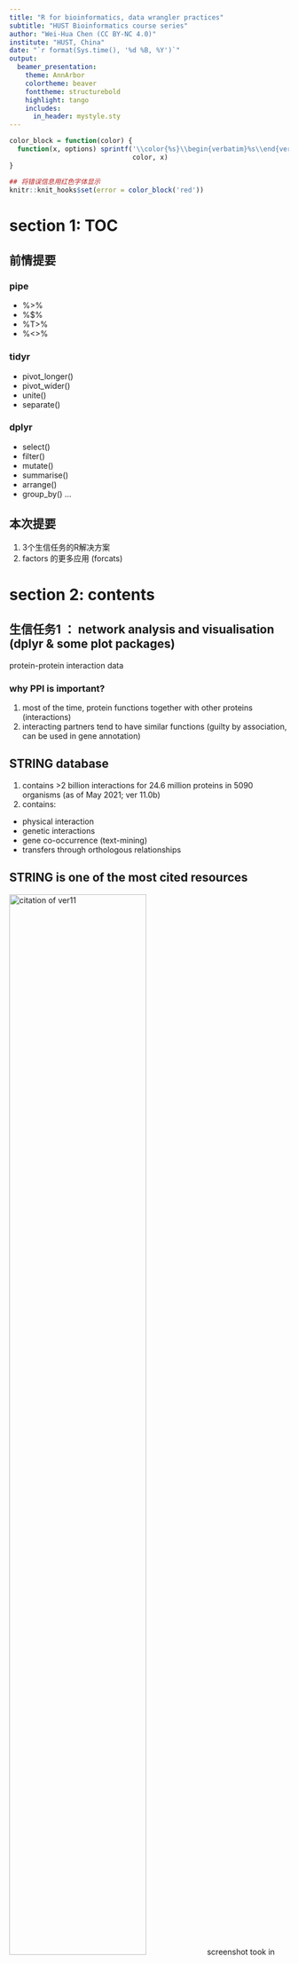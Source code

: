 ```yaml
---
title: "R for bioinformatics, data wrangler practices"
subtitle: "HUST Bioinformatics course series"
author: "Wei-Hua Chen (CC BY-NC 4.0)"
institute: "HUST, China"
date: "`r format(Sys.time(), '%d %B, %Y')`"
output: 
  beamer_presentation:
    theme: AnnArbor
    colortheme: beaver
    fonttheme: structurebold
    highlight: tango
    includes:
      in_header: mystyle.sty
---
```


```r
color_block = function(color) {
  function(x, options) sprintf('\\color{%s}\\begin{verbatim}%s\\end{verbatim}',
                               color, x)
}

## 将错误信息用红色字体显示
knitr::knit_hooks$set(error = color_block('red'))
```

# section 1: TOC

## 前情提要

### pipe

-   %>%
-   %$%
-   %T>%
-   %<>%

### tidyr

-   pivot_longer()
-   pivot_wider()
-   unite()
-   separate()

### dplyr

-   select()
-   filter()
-   mutate()
-   summarise()
-   arrange()
-   group_by() ...

## 本次提要

1.  3个生信任务的R解决方案
2.  factors 的更多应用 (forcats)

# section 2: contents

## 生信任务1 ： network analysis and visualisation (dplyr & some plot packages)

protein-protein interaction data

### why PPI is important?

1.  most of the time, protein functions together with other proteins (interactions)
2.  interacting partners tend to have similar functions (guilty by association, can be used in gene annotation)

## STRING database

1.  contains \>2 billion interactions for 24.6 million proteins in 5090 organisms (as of May 2021; ver 11.0b)
2.  contains:

-   physical interaction
-   genetic interactions
-   gene co-occurrence (text-mining)
-   transfers through orthologous relationships

## STRING is one of the most cited resources

![citation of ver11](images/talk06/STRING_google_scholar_citation_2021.png){height="70%"} screenshot took in May 2021

more tools at Peer Bork's group: <https://scholar.google.com/citations?hl=en&user=M6Etr6oAAAAJ&view_op=list_works&sortby=pubdate>

## a typical STRING plot

![interacting partners of SALL4](images/talk06/string_normal_image.png){height="70%"}

## note to previous plot

**note** this plot was generated using the following parameters:

-   use SALL4 in human as query
-   show only the top ten connectivity partners
-   only connectivity score \>= 900 (or 0.9) were shown

## tasks of task 1

1.  get human PPI data
2.  limit the interactions to those with scores \>= 900 (or 0.9)
3.  find SALL4 and its top ten interaction parteners
4.  visualize the PPI network
5.  calculate connectivities of sall4 and its top ten parteners in the dataset

**问题**

生物学意义何在？？

## download human ppi data from STRING

go to : <https://string-db.org/cgi/download.pl>

![Download human PPI data from STRING](images/talk06/download_human_PPI_from_string.png){height="50%"}

## load and load the human PPI data

\FontSmall

```r
library(tidyverse);
```

```r
## read_csv 也能处理压缩文件！！！ 
ppi <- read_delim( file = "data/talk06/ppi900.txt.gz", col_names = T, 
                   delim =  "\t", quote = "" );

## 查看一下数据 --
ppi %>% filter( gene1 == "SALL4" ) %>% do( head(.,  n = 10 ) );
```

## start to process the data

\FontSmall

```r
## get top 10 interacting partners of SALL4 by interaction score ... 
toppart <- ppi %>% filter( gene1 == "SALL4" ) %>% 
  arrange( desc( score ) ) %>% slice( 1:10 );

## get the interaction network consisting the top genes --
genes <- unique( c( "SALL4", toppart$gene2 ) );
netdata <- ppi %>% filter( gene1 %in% genes & gene2 %in% genes );
nrow(netdata);
```

## load the igraph package

\FontSmall

```r
## -- to make sure the installation will only run once ... 
if (!require("igraph")){ 
  chooseCRANmirror();
  install.packages("igraph");
} 

library( igraph );
```

## visualise the network ...

\FontSmall

```r
netnet <- graph_from_data_frame( netdata, directed = FALSE );
plot(netnet);
```

## 图的问题

-   very ugly
-   two lines (redundancy) between every two nodes

## redundancy among data

\FontSmall

```r
netdata %>% filter( gene1 %in% c("SALL4", "NANOG") & gene2 %in% c("SALL4", "NANOG") );
```

## how to remove redundancy?

\FontSmall

```r
## create a new column, sort the two gene names, and concatenate them ... 
testdata <- 
  netdata %>% filter( gene1 %in% c("SALL4", "NANOG") & gene2 %in% c("SALL4", "NANOG") ) %>% 
  mutate( group  =  
            if_else( gene1 > gene2, 
                     str_c( gene1, gene2, sep = "-" ), 
                     str_c( gene2, gene1, sep = "-" ) ) );

testdata;
```

\FontNormal

**Note** `str_c` is from the `stringr` package!!

## remove redundancy!

\FontSmall

```r
testdata %>% group_by( group ) %>% slice( 1 );
```

## remove redundancy, cont.

\FontSmall

```r
netdata.nr <- 
  netdata %>% 
  mutate( group  =  
            if_else( gene1 > gene2, 
                     str_c( gene1, gene2, sep = "-" ), 
                     str_c( gene2, gene1, sep = "-" ) ) ) %>% 
  group_by( group ) %>% slice( 1 );

nrow(netdata.nr);
```

## plot the non-redundant data

\FontSmall

```r
netnet.nr <- graph_from_data_frame( netdata.nr, directed = FALSE );
plot(netnet.nr);
```

## redundant 的数据可以用来计算 degree

\FontSmall

```r
net.stats <- 
  netdata %>% group_by( gene1 ) %>% summarise( degree = n() ) %>% 
  arrange( desc (degree) );
net.stats;
```

## 继续美化 network

\FontSmall

```r
## node大小由degree决定
## 查看网络中基因名存储的顺序
V(netnet.nr)$name; 
## 获取它们相对应的 degree ...
net.stats[match( V(netnet.nr)$name , net.stats$gene1 ),  ];
```

## 继续美化 network, cont.

\FontSmall

```r
vertex_attr(netnet.nr, "size") <- 
  net.stats$degree[match( V(netnet.nr)$name , net.stats$gene1 ) ] * 2;
plot( netnet.nr );
```

## 更多美化

详见：

1.  igraph introduction
2.  a comprehensive network visualization tutorial in R

![Example final outcomes](images/talk06/igraph_example.png){height="40%"}

## other network visualisation packages

1.  `ggnet`
2.  `interactive networkD3 R package`
3.  `plotly.js`
4.  `D3`

## 生信任务2 : 宏基因基因数据展示的小应用 (forcats)

![肠道物种丰度示意图](images/talk06/gmrepo_run_statistics.png){height="60%"}

Find more at the [GMrepo database](https://gmrepo.humangut.info/home).

## 什么是宏基因组？

Metagenomics is the study of genetic material recovered directly from environmental samples.

### research contents

-   mostly prokaryotes
-   unicellular eukaryotes
-   viruses

### techniques

-   16S (universially conserved gene in prokaryotes)
-   whole genome sequencing (WGS or metagenomics)

## what can metagenomics do?

-   identify new species
-   reveal species kinds and abundances
-   relate species changes to human health and disease

## biomes

![Biomes](images/talk06/ebi_metagenomics_biomes_aug4_2021.png){height="60%"}

Screenshot taken from the `EBI MGnify database` on `Aug 4, 2021`;

## enviromental microbiome

-   soil
-   ocean

![The tara oceans expedition](images/talk06/tara_oceans_boat.jpg){height="50%"}

## host associated microbiomes

-   human body sites
-   animals & plants

![NIH human microbiome project](images/talk06/iHMP.png){height="30%"}

## why human gut microbiota is important?

![human gut microbita](images/talk06/GutMicrobeInfographic.png){height="60%"}

## tasks of human gut microbiota analysis

-   identify new species
-   find good, bad and commensal microbes
-   link microbial variations to human health
-   mechanisms
-   modulation, intervention and regulation

## typical human gut microbiome data

Species abundances

\FontSmall

```r
abu <- 
  read_delim(
    file = "data/talk06/relative_abundance_for_RUN_ERR1072629_taxonlevel_species.txt",
    delim = "\t", quote = "", comment = "#");

nrow(abu);
```

## Species abundances, cont.

\FontSmall

```r
abu %>% arrange( desc( relative_abundance ) ) %>% do( head(., n = 10) );
```

## 相对丰度作图要求

1.  按丰度从高到低排序
2.  只取前10个species (保留10行)
3.  将后面的丰度累加在一起，汇总为"Others"分类

## 数据处理

\FontSmall

```r
library( tidytidbits );
abu.dat <- 
  abu %>% arrange( desc( relative_abundance ) ) %>% 
    lump_rows( scientific_name, relative_abundance, n = 10, other_level = "Others" );

head(abu.dat, n = 11);
```

## 尝试作图

\FontSmall

```r
ggplot(abu.dat, aes(x = scientific_name, y = relative_abundance, fill = scientific_name ) ) + 
  geom_bar( stat = "identity" ) + 
  coord_flip()
```

## 调整排列顺序

\FontSmall

```r
## 用 forcat 包的 fct_reorder 函数; 注意它3个参数的意义！！！
ggplot(abu.dat, aes(x = fct_reorder( scientific_name, relative_abundance, .desc = F), 
                    y = relative_abundance, fill = scientific_name ) ) + 
  geom_bar( stat = "identity" ) + 
  coord_flip() + xlab("Species") + ylab( "Relative abundance %" ) 
```

## 把 `Others` 和 `Unknown` 放在最后

注意 `fct_reorder`的用法：

\FontSmall

```r
abu.dat$scientific_name <- 
  fct_relevel( fct_reorder( abu.dat$scientific_name, abu.dat$relative_abundance, .desc = F),  
               "Unknown",  "Others" );
ggplot(abu.dat, aes(x = scientific_name,
                    y = relative_abundance, fill = scientific_name ) ) + 
  geom_bar( stat = "identity" ) + 
  coord_flip() + xlab("Species") + ylab( "Relative abundance %" ) 
```

## 更多 forcats 的应用 ...

see here: <https://cran.r-project.org/web/packages/forcats/vignettes/forcats.html>

更多应用将会在 作图 （ggplot2） 时讲到。

## 生信任务3 : 整合基因表达、甲基化、突变数据 (dplyr::join)

在生信分析中，常需要将多个来源的数据整合在一个表格中，以方便后续分析。

\FontSmall

```r
meth <- read_delim( file = "data/talk06/methylation_data.txt.gz", 
                    delim = "\t", quote = "", col_names = T);

head(meth, n = 3);
```

\FontNormal

**问题** 什么是甲基化？？

## 表达数据

\FontSmall

```r
expr <- read_delim( file = "data/talk06/expression_data.txt.gz",
                    delim = "\t", quote = "", col_names = T );

head( expr, n = 5);
```

## 整合后的结果应该是什么？？

![ 整合后的结果示意 ](images/talk06/table_data_integration.jpg){height="50%"}

## 第一种方法，使用 pivot_wider

思路：先合并，再 pivot_wider 

1. 准备数据

\FontSmall

```r
## 用 `bind_rows` 合并两个 tibble 时，列名需要一致
meth2 <- meth %>% select( gene, group=site, value=methylation_score );
head(meth2, n=2);

expr2 <- expr %>% mutate( group = "rkpm" ) %>%
  select( gene, group, value=rkpm ) %>% group_by( gene ) %>% slice( 1 );
head(expr2, n=2);
```

\FontNormal

**注：** gene name 与 group 组合必须是唯一的。即：基因A只能有一个表达量值。

## 合并 & pivot_wider

2. 合并

3. `prvot_wider` 

\FontSmall

```r
comb <- bind_rows( meth2, expr2 );

comb.wide <- comb %>% pivot_wider( names_from = "group", values_from = "value" );

head(comb.wide);
```

## 方法二：使用 join ...

首先对 methylation 数据进行处理

\FontSmall

```r
meth3 <- 
  meth %>% pivot_wider( names_from =  "site", values_from = "methylation_score" );

head(meth3);
```

## dplyr::join

\FontSmall

```r
comb2 <- left_join( meth3, expr2, by = "gene" ) %>% select( -group );
head(comb2);
```

\FontNormal

**注意** left_join 的语法

## join 详解

-   left_join(): return all rows from x, and all columns from x and y. Rows in x with no match in y will have NA values in the new columns. If there are multiple matches between x and y, all combinations of the matches are returned.

-   inner_join()

-   right_join()

-   full_join()

更多请见： <https://dplyr.tidyverse.org/reference/join.html>

# section 3: Exercise & home work

## 小结

### 今次提要

1.  3个生信任务的R解决方案
2.  factors 的更多应用 (forcats)

### 下次预告

-   Strings and regular expression

### important

-   all codes are available at Github: <https://github.com/evolgeniusteam/R-for-bioinformatics>


## 练习 & 作业

-   `Exercises and homework` 目录下 `talk06-homework.Rmd` 文件；

-   完成时间：见钉群的要求

